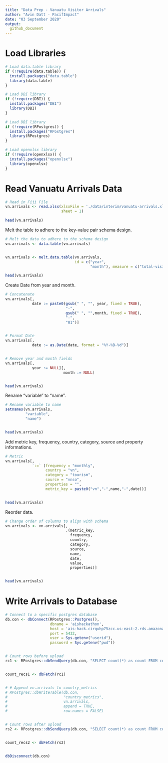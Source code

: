 ```yaml
---
title: "Data Prep - Vanuatu Visitor Arrivals"
author: "Avin Datt - PacifImpact"
date: "03 September 2020"
output: 
  github_document
---
```


# Load Libraries 

```r
# Load data.table library
if (!require(data.table)) {
  install.packages("data.table")
  library(data.table)
}

# Load DBI library
if (!require(DBI)) {
  install.packages("DBI")
  library(DBI)
}

# Load DBI library
if (!require(RPostgres)) {
  install.packages("RPostgres")
  library(RPostgres)
}

# Load openxlsx library 
if (!require(openxlsx)) {
  install.packages("openxlsx")
  library(openxlsx)
}


```

# Read Vanuatu Arrivals Data 

```r
# Read in Fiji File 
vn.arrivals <- read.xlsx(xlsxFile = './data/interim/vanuatu-arrivals.xlsx',
                         sheet = 1)

head(vn.arrivals)
```

Melt the table to adhere to the key-value pair schema design. 

```r
# Melt the data to adhere to the schema design
vn.arrivals <- data.table(vn.arrivals)


vn.arrivals <- melt.data.table(vn.arrivals,
                               id = c("year",
                                      "month"), measure = c("total-visitors"))

head(vn.arrivals)
```


Create Date from year and month. 

```r
# Concatenate
vn.arrivals[, 
            date := paste0(gsub(" ", "", year, fixed = TRUE),
                           "-",
                           gsub(" ", "",month, fixed = TRUE),
                           "-",
                           "01")]


# Format Date
vn.arrivals[, 
            date := as.Date(date, format = "%Y-%B-%d")]


# Remove year and month fields 
vn.arrivals[, 
            year := NULL][, 
                          month := NULL]


head(vn.arrivals)
```

Rename "variable" to "name". 

```r
# Rename variable to name 
setnames(vn.arrivals, 
         "variable",
         "name")


head(vn.arrivals)
```

Add metric key, frequency, country, category, source and property informations. 

```r
# Metric 
vn.arrivals[, 
            `:=` (frequency = "monthly", 
                  country = "vn", 
                  category = "tourism", 
                  source = "vnso", 
                  properties = "",
                  metric_key = paste0("vn","-",name,"-",date))]


head(vn.arrivals)
```

Reorder data. 

```r
# Change order of columns to align with schema
vn.arrivals <- vn.arrivals[,
                           .(metric_key,
                             frequency, 
                             country,
                             category, 
                             source,
                             name,
                             date, 
                             value,
                             properties)]


head(vn.arrivals)
```

# Write Arrivals to Database

```r
# Connect to a specific postgres database
db.con <- dbConnect(RPostgres::Postgres(),
                    dbname = 'aishackathon', 
                    host = 'ais-hack.cirquhp75zcc.us-east-2.rds.amazonaws.com', 
                    port = 5432, 
                    user = Sys.getenv("userid"),
                    password = Sys.getenv("pwd"))


# Count rows before upload
rc1 <- RPostgres::dbSendQuery(db.con, "SELECT count(*) as count FROM country_metrics")


count_recs1 <- dbFetch(rc1)


# # Append vn.arrivals to country_metrics
# RPostgres::dbWriteTable(db.con,
#                         "country_metrics",
#                         vn.arrivals,
#                         append = TRUE,
#                         row.names = FALSE)


# Count rows after upload
rs2 <- RPostgres::dbSendQuery(db.con, "SELECT count(*) as count FROM country_metrics")


count_recs2 <- dbFetch(rs2)


dbDisconnect(db.con)

```